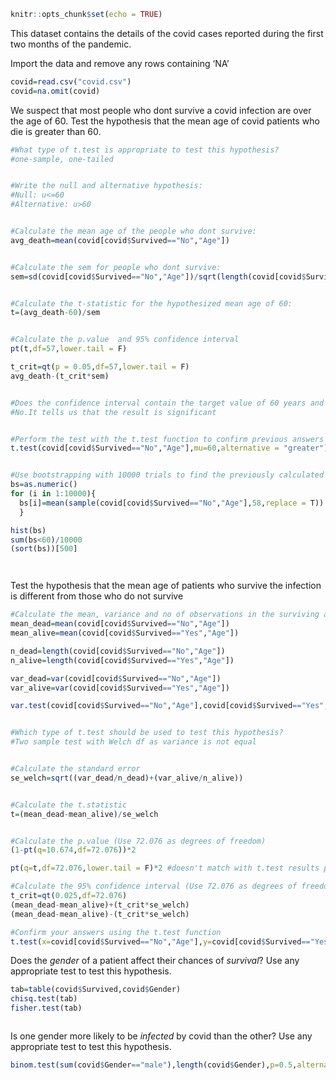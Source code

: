 ```r
knitr::opts_chunk$set(echo = TRUE)
```

This dataset contains the details of the covid cases reported during the first two months of the pandemic.


Import the data and remove any rows containing 'NA'
```r
covid=read.csv("covid.csv")
covid=na.omit(covid)


```

We suspect that most people who dont survive a covid infection are over the age of 60. Test the hypothesis that the mean age of covid patients who die is greater than 60.
```r
#What type of t.test is appropriate to test this hypothesis?
#one-sample, one-tailed


#Write the null and alternative hypothesis:
#Null: u<=60
#Alternative: u>60


#Calculate the mean age of the people who dont survive:
avg_death=mean(covid[covid$Survived=="No","Age"])


#Calculate the sem for people who dont survive:
sem=sd(covid[covid$Survived=="No","Age"])/sqrt(length(covid[covid$Survived=="No","Age"]))


#Calculate the t-statistic for the hypothesized mean age of 60:
t=(avg_death-60)/sem


#Calculate the p.value  and 95% confidence interval
pt(t,df=57,lower.tail = F)

t_crit=qt(p = 0.05,df=57,lower.tail = F)
avg_death-(t_crit*sem)


#Does the confidence interval contain the target value of 60 years and what does that tell us?
#No.It tells us that the result is significant


#Perform the test with the t.test function to confirm previous answers
t.test(covid[covid$Survived=="No","Age"],mu=60,alternative = "greater")


#Use bootstrapping with 10000 trials to find the previously calculated p.value and 95% C.I 
bs=as.numeric()
for (i in 1:10000){
  bs[i]=mean(sample(covid[covid$Survived=="No","Age"],58,replace = T))
  }

hist(bs)
sum(bs<60)/10000
(sort(bs))[500]




```

Test the hypothesis that the mean age of patients who survive the infection is different from those who do not survive
```r

#Calculate the mean, variance and no of observations in the surviving and non-surviving groups
mean_dead=mean(covid[covid$Survived=="No","Age"])
mean_alive=mean(covid[covid$Survived=="Yes","Age"])

n_dead=length(covid[covid$Survived=="No","Age"])
n_alive=length(covid[covid$Survived=="Yes","Age"])

var_dead=var(covid[covid$Survived=="No","Age"])
var_alive=var(covid[covid$Survived=="Yes","Age"])

var.test(covid[covid$Survived=="No","Age"],covid[covid$Survived=="Yes","Age"])


#Which type of t.test should be used to test this hypothesis?
#Two sample test with Welch df as variance is not equal


#Calculate the standard error 
se_welch=sqrt((var_dead/n_dead)+(var_alive/n_alive))


#Calculate the t.statistic 
t=(mean_dead-mean_alive)/se_welch


#Calculate the p.value (Use 72.076 as degrees of freedom)
(1-pt(q=10.674,df=72.076))*2

pt(q=t,df=72.076,lower.tail = F)*2 #doesn't match with t.test results possibly due to rounding error

#Calculate the 95% confidence interval (Use 72.076 as degrees of freedom)
t_crit=qt(0.025,df=72.076)
(mean_dead-mean_alive)+(t_crit*se_welch)
(mean_dead-mean_alive)-(t_crit*se_welch)

#Confirm your answers using the t.test function
t.test(x=covid[covid$Survived=="No","Age"],y=covid[covid$Survived=="Yes","Age"],mu=0,alternative = "t",paired = F,var.equal = F)


```

Does the *gender* of a patient affect their chances of *survival*? Use any appropriate test to test this hypothesis.
```r
tab=table(covid$Survived,covid$Gender)
chisq.test(tab)
fisher.test(tab)



```

Is one gender more likely to be *infected* by covid than the other? Use any appropriate test to test this hypothesis.
```r
binom.test(sum(covid$Gender=="male"),length(covid$Gender),p=0.5,alternative = "t")

```


